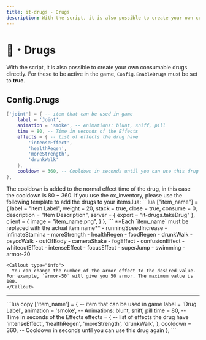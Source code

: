 ```yaml
---
title: it-drugs - Drugs
description: With the script, it is also possible to create your own consumable drugs directly.
---
```



# 💊・Drugs
With the script, it is also possible to create your own consumable drugs directly. For these to be active in the game, `Config.EnableDrugs` must be set to **true**.

## Config.Drugs
```lua
['joint'] = { -- item that can be used in game
    label = 'Joint',
    animation = 'smoke', -- Animations: blunt, sniff, pill
    time = 80, -- Time in seconds of the Effects
    effects = { -- list of effects the drug have
        'intenseEffect',
        'healthRegen',
        'moreStrength',
        'drunkWalk'
    },
    cooldown = 360, -- Cooldown in seconds until you can use this drug again
},
```
<Callout type="info">
The cooldown is added to the normal effect time of the drug, in this case the cooldown is 80 + 360.
</Callout>

<Callout type="warning">
If you use the ox_inventory, please use the following template to add the drugs to your items.lua:
```lua
["item_name"] = {
		label = "Item Label",
		weight = 20,
		stack = true,
		close = true,
    consume = 0,
		description = "Item Description",
		server = {
			export = "it-drugs.takeDrug"
		},
		client = {
			image = "item_name.png",
		}
	},
```
**Each `item_name` must be replaced with the actual item name**
</Callout>

<AccordionGroup>
  <Accordion title="All possible Drug Effects">
    - runningSpeedIncrease
    - infinateStamina
    - moreStrength
    - healthRegen
    - foodRegen
    - drunkWalk
    - psycoWalk
    - outOfBody
    - cameraShake
    - fogEffect
    - confusionEffect
    - whiteoutEffect
    - intenseEffect
    - focusEffect
    - superJump
    - swimming
    - armor-20

    <Callout type="info">
      You can change the number of the armor effect to the desired value. For example, `armor-50` will give you 50 armor. The maximum value is 100.
    </Callout>

  </Accordion>
</AccordionGroup>

---

<AccordionGroup>
  <Accordion title="Drug configuration template">
    ```lua copy
    ['item_name'] = { -- item that can be used in game
        label = 'Drug Label',
        animation = 'smoke', -- Animations: blunt, sniff, pill
        time = 80, -- Time in seconds of the Effects
        effects = { -- list of effects the drug have
            'intenseEffect',
            'healthRegen',
            'moreStrength',
            'drunkWalk',
        },
        cooldown = 360, -- Cooldown in seconds until you can use this drug again
    },
    ```
  </Accordion>
</AccordionGroup>
